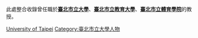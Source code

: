 此處整合收錄曾任職於'''[[臺北市立大學|臺北市立大學]]'''、'''[[臺北市立教育大學|臺北市立教育大學]]'''、'''[[臺北市立體育學院|臺北市立體育學院]]'''的教授。

[[Category:臺灣公立大專院校教授|University of Taipei]]
[[Category:臺北市立大學人物|Category:臺北市立大學人物]]